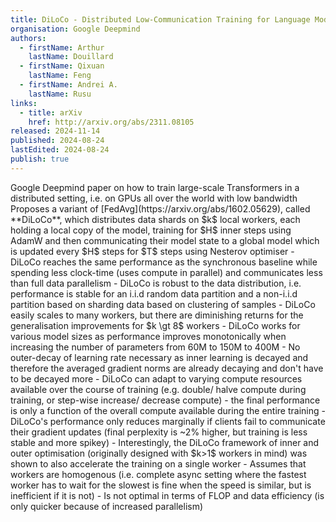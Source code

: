 ```yaml
---
title: DiLoCo - Distributed Low-Communication Training for Language Models
organisation: Google Deepmind
authors:
  - firstName: Arthur
    lastName: Douillard
  - firstName: Qixuan
    lastName: Feng
  - firstName: Andrei A.
    lastName: Rusu
links:
  - title: arXiv
    href: http://arxiv.org/abs/2311.08105
released: 2024-11-14
published: 2024-08-24
lastEdited: 2024-08-24
publish: true
---
```


<List>
  <ListItem>
  Google Deepmind paper on how to train large-scale Transformers in a distributed setting, i.e. on GPUs all over the world with low bandwidth
  </ListItem>
  <ListItem>
  Proposes a variant of [FedAvg](https://arxiv.org/abs/1602.05629), called **DiLoCo**, which distributes data shards on $k$ local workers, each holding a local copy of the model, training for $H$ inner steps using AdamW and then communicating their model state to a global model which is updated every $H$ steps for $T$ steps using Nesterov optimiser
  </ListItem>
  <ListItem>
	- DiLoCo reaches the same performance as the synchronous baseline while spending less clock-time (uses compute in parallel) and communicates less than full data parallelism
	- DiLoCo is robust to the data distribution, i.e. performance is stable for an i.i.d random data partition and a non-i.i.d partition based on sharding data based on clustering of samples
	- DiLoCo easily scales to many workers, but there are diminishing returns for the generalisation improvements for $k \gt 8$ workers
	- DiLoCo works for various model sizes as performance improves monotonically when increasing the number of parameters from 60M to 150M to 400M
	- No outer-decay of learning rate necessary as inner learning is decayed and therefore the averaged gradient norms are already decaying and don't have to be decayed more
	- DiLoCo can adapt to varying compute resources available over the course of training (e.g. double/ halve compute during training, or step-wise increase/ decrease compute) - the final performance is only a function of the overall compute available during the entire training
	- DiLoCo's performance only reduces marginally if clients fail to communicate their gradient updates (final perplexity is ~2% higher, but training is less stable and more spikey)
	- Interestingly, the DiLoCo framework of inner and outer optimisation (originally designed with $k>1$ workers in mind) was shown to also accelerate the training on a single worker
  </ListItem>
  <ListItem>
	- Assumes that workers are homogenous (i.e. complete async setting where the fastest worker has to wait for the slowest is fine when the speed is similar, but is inefficient if it is not)
	- Is not optimal in terms of FLOP and data efficiency (is only quicker because of increased parallelism)
  </ListItem>
</List>

